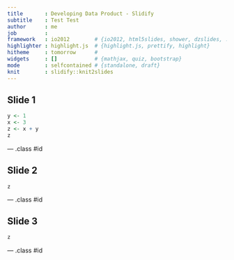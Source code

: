 ```yaml
---
title       : Developing Data Product - Slidify
subtitle    : Test Test
author      : me
job         : 
framework   : io2012        # {io2012, html5slides, shower, dzslides, ...}
highlighter : highlight.js  # {highlight.js, prettify, highlight}
hitheme     : tomorrow      # 
widgets     : []            # {mathjax, quiz, bootstrap}
mode        : selfcontained # {standalone, draft}
knit        : slidify::knit2slides
---
```


## Slide 1

```r
y <- 1
x <- 3
z <- x + y
z
```


--- .class #id 

## Slide 2

```
z
```

--- .class #id

## Slide 3

```r
z
```


--- .class #id
